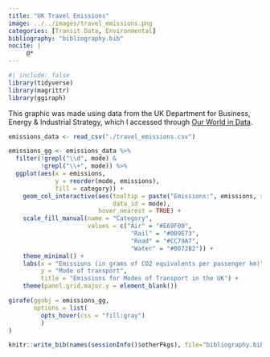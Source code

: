 ```yaml
---
title: "UK Travel Emissions"
image: ../../images/travel_emissions.png
categories: [Transit Data, Environmental]
bibliography: "bibliography.bib"
nocite: |
     @*
---
```


```r
#| include: false
library(tidyverse)
library(magrittr)
library(ggiraph)
```

This graphic was made using data from the UK Department for Business, Energy & Industrial Strategy, which I accessed through [Our World in Data](https://ourworldindata.org/grapher/carbon-footprint-travel-mode).

```r
emissions_data <- read_csv("./travel_emissions.csv")

emissions_gg <- emissions_data %>%
  filter(!grepl("\\d", mode) &
         !grepl("\\+", mode)) %>%
  ggplot(aes(x = emissions, 
             y = reorder(mode, emissions),
             fill = category)) +
    geom_col_interactive(aes(tooltip = paste("Emissions:", emissions, sep = " "),
                             data_id = mode),
                         hover_nearest = TRUE) +
    scale_fill_manual(name = "Category",
                      values = c("Air" = "#E69F00",
                                  "Rail" = "#009E73",
                                  "Road" = "#CC79A7",
                                  "Water" = "#0072B2")) +
    theme_minimal() +
    labs(x = "Emissions (in grams of CO2 equivalents per passenger km)", 
         y = "Mode of transport", 
         title = "Emissions for Modes of Transport in the UK") +
    theme(panel.grid.major.y = element_blank())

girafe(ggobj = emissions_gg,
       options = list(
         opts_hover(css = "fill:gray")
         )
)
```

```r
knitr::write_bib(names(sessionInfo()$otherPkgs), file="bibliography.bib")
```
